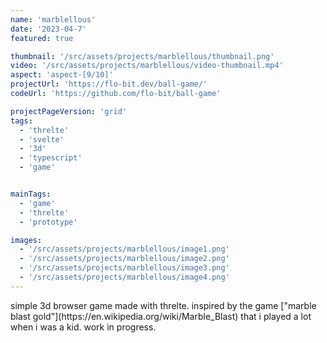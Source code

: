 ```yaml
---
name: 'marblellous'
date: '2023-04-7'
featured: true 

thumbnail: '/src/assets/projects/marblellous/thumbnail.png'
video: '/src/assets/projects/marblellous/video-thumbnail.mp4'
aspect: 'aspect-[9/10]'
projectUrl: 'https://flo-bit.dev/ball-game/'
codeUrl: 'https://github.com/flo-bit/ball-game'

projectPageVersion: 'grid'
tags:
  - 'threlte'
  - 'svelte'
  - '3d'
  - 'typescript'
  - 'game'


mainTags:
  - 'game'
  - 'threlte'
  - 'prototype'

images:
  - '/src/assets/projects/marblellous/image1.png'
  - '/src/assets/projects/marblellous/image2.png'
  - '/src/assets/projects/marblellous/image3.png'
  - '/src/assets/projects/marblellous/image4.png'
---
```


<ProjectGrid project={frontmatter}>
simple 3d browser game made with threlte. inspired by the game ["marble blast gold"](https://en.wikipedia.org/wiki/Marble_Blast) that i played a lot when i was a kid. work in progress.
</ProjectGrid>